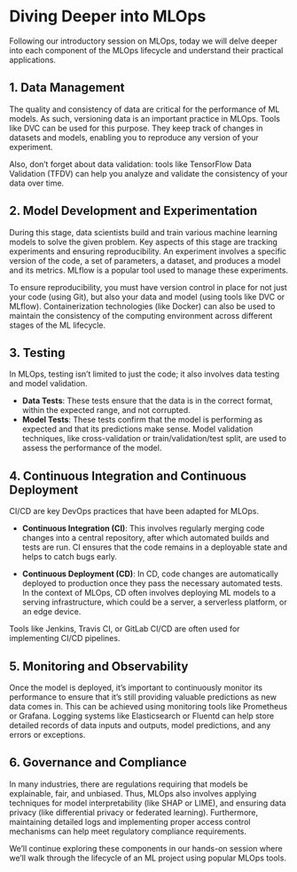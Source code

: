# Diving Deeper into MLOps


Following our introductory session on MLOps, today we will delve deeper into each component of the MLOps lifecycle and understand their practical applications.

## 1. Data Management

The quality and consistency of data are critical for the performance of ML models. As such, versioning data is an important practice in MLOps. Tools like DVC can be used for this purpose. They keep track of changes in datasets and models, enabling you to reproduce any version of your experiment.

Also, don't forget about data validation: tools like TensorFlow Data Validation (TFDV) can help you analyze and validate the consistency of your data over time.

## 2. Model Development and Experimentation

During this stage, data scientists build and train various machine learning models to solve the given problem. Key aspects of this stage are tracking experiments and ensuring reproducibility. An experiment involves a specific version of the code, a set of parameters, a dataset, and produces a model and its metrics. MLflow is a popular tool used to manage these experiments.

To ensure reproducibility, you must have version control in place for not just your code (using Git), but also your data and model (using tools like DVC or MLflow). Containerization technologies (like Docker) can also be used to maintain the consistency of the computing environment across different stages of the ML lifecycle.

## 3. Testing

In MLOps, testing isn't limited to just the code; it also involves data testing and model validation.

-   **Data Tests**: These tests ensure that the data is in the correct format, within the expected range, and not corrupted.
-   **Model Tests**: These tests confirm that the model is performing as expected and that its predictions make sense. Model validation techniques, like cross-validation or train/validation/test split, are used to assess the performance of the model.

## 4. Continuous Integration and Continuous Deployment

CI/CD are key DevOps practices that have been adapted for MLOps.

-   **Continuous Integration (CI)**: This involves regularly merging code changes into a central repository, after which automated builds and tests are run. CI ensures that the code remains in a deployable state and helps to catch bugs early.

-   **Continuous Deployment (CD)**: In CD, code changes are automatically deployed to production once they pass the necessary automated tests. In the context of MLOps, CD often involves deploying ML models to a serving infrastructure, which could be a server, a serverless platform, or an edge device.

Tools like Jenkins, Travis CI, or GitLab CI/CD are often used for implementing CI/CD pipelines.

## 5. Monitoring and Observability

Once the model is deployed, it's important to continuously monitor its performance to ensure that it's still providing valuable predictions as new data comes in. This can be achieved using monitoring tools like Prometheus or Grafana. Logging systems like Elasticsearch or Fluentd can help store detailed records of data inputs and outputs, model predictions, and any errors or exceptions.

## 6. Governance and Compliance

In many industries, there are regulations requiring that models be explainable, fair, and unbiased. Thus, MLOps also involves applying techniques for model interpretability (like SHAP or LIME), and ensuring data privacy (like differential privacy or federated learning). Furthermore, maintaining detailed logs and implementing proper access control mechanisms can help meet regulatory compliance requirements.

We'll continue exploring these components in our hands-on session where we'll walk through the lifecycle of an ML project using popular MLOps tools.

